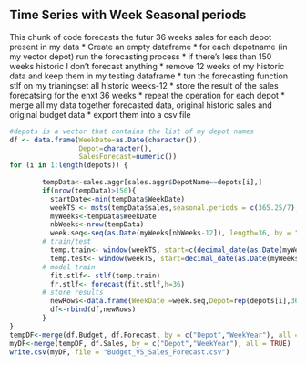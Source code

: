 

## Time Series with Week Seasonal periods
This chunk of code forecasts the futur 36 weeks sales for each depot present in my data
* Create an empty dataframe
* for each depotname (in my  vector depot) run the forecasting process
* if there's less than 150 weeks historic I don't forecast anything
* remove 12 weeks of my historic data and keep them in my testing dataframe
* tun the forecasting function stlf on my trianingset all historic weeks-12
* store the result of the sales forecatsing for the enxt 36 weeks
* repeat the operation for each depot
* merge all my data together forecasted data, original historic sales and original budget data
* export them into a csv file
```r
#depots is a vector that contains the list of my depot names
df <- data.frame(WeekDate=as.Date(character()),
                 Depot=character(), 
                 SalesForecast=numeric()) 
for (i in 1:length(depots)) {
  
        tempData<-sales.aggr[sales.aggr$DepotName==depots[i],]
        if(nrow(tempData)>150){
          startDate<-min(tempData$WeekDate)
          weekTS <- msts(tempData$sales,seasonal.periods = c(365.25/7),start = decimal_date(as.Date(startDate)))
          myWeeks<-tempData$WeekDate
          nbWeeks<-nrow(tempData)
          week.seq<-seq(as.Date(myWeeks[nbWeeks-12]), length=36, by = "week")
        # train/test
          temp.train<- window(weekTS, start=c(decimal_date(as.Date(myWeeks[1]))), end=c(decimal_date(as.Date(myWeeks[nbWeeks-12]))))
          temp.test<- window(weekTS, start=decimal_date(as.Date(myWeeks[nbWeeks-12])), end=decimal_date(as.Date(myWeeks[nbWeeks])))
        # model train
          fit.stlf<- stlf(temp.train)
          fr.stlf<- forecast(fit.stlf,h=36)
        # store results
          newRows<-data.frame(WeekDate =week.seq,Depot=rep(depots[i],36),SalesForecast=as.numeric(fr.stlf$mean))
          df<-rbind(df,newRows)
        }
}
tempDF<-merge(df.Budget, df.Forecast, by = c("Depot","WeekYear"), all = TRUE)
myDF<-merge(tempDF, df.Sales, by = c("Depot","WeekYear"), all = TRUE)
write.csv(myDF, file = "Budget_VS_Sales_Forecast.csv")
```
